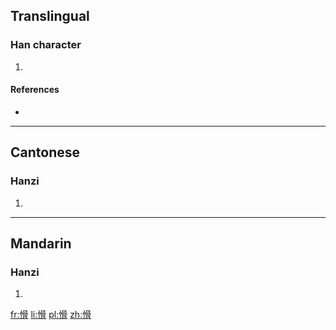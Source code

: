 ==Translingual==

===Han character===
{{Han char|rn=61|rad=心|as=10|sn=13|four=9702<sub>7</sub>|canj=心月月月 (PBBB)|ids=⿰[[忄]][[骨]]}}

# {{defn|Han|sort=心10}}

====References====
* {{Han ref|kx=0396.270|dkj=11003|dj=0735.150|hdz=42329.010|uh=6132|ud=24882|bh=DD6B|bd=56683}}

----

==Cantonese==

===Hanzi===
{{yue-hanzi|jyut=[[gwat1]]|y=gwat1}}

# {{defn|lang=yue|sort=心10}}

----

==Mandarin==

===Hanzi===
{{cmn-hanzi|pin=[[gǔ]] ([[gu3]])|wg=ku<sup>3</sup>}}

# {{defn|lang=cmn|sort=心10}}

[[fr:愲]]
[[li:愲]]
[[pl:愲]]
[[zh:愲]]